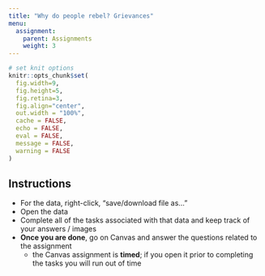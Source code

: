 ```yaml
---
title: "Why do people rebel? Grievances"
menu:
  assignment:
    parent: Assignments
    weight: 3
---
```




```r
# set knit options
knitr::opts_chunk$set(
  fig.width=9, 
  fig.height=5, 
  fig.retina=3,
  fig.align="center",
  out.width = "100%",
  cache = FALSE,
  echo = FALSE,
  eval = FALSE,
  message = FALSE, 
  warning = FALSE
)

```


## Instructions



- For the data, right-click, "save/download file as..."
- Open the data
- Complete all of the tasks associated with that data and keep track of your answers / images
- **Once you are done**, go on Canvas and answer the questions related to the assignment
    - the Canvas assignment is **timed**; if you open it prior to completing the tasks you will run out of time





<!-- Skills used:  -->

<!-- - filtering data -->
<!-- - counting categories, percents -->
<!-- - summary statistics -->
<!-- - grouped summary, statistic -->

<!-- [My awkward Google Sheets video tutorials are here](https://www.dropbox.com/sh/rsj9qm67se619pm/AAD1wPt84O8yaIfSPcwN9edua?dl=0) -->



<!-- ::: {.callout-warning} -->
<!-- You must complete all of the tasks here BEFORE opening the Canvas quiz; otherwise, you will run out of time! -->
<!-- ::: -->



<!-- ## Task 1: Manifestos -->


<!-- Pick two manifestos from the list below and skim them. The manifestos themselves can be found at [this link](https://www.dropbox.com/sh/648s8i2itdjfriy/AACZrJxTdwPXFMDTkya6Gb_La?dl=0). Please note some of these contain extremely offensive content. The people/groups included are: -->

<!-- - Rumiyah, the [ISIS magazine](https://www.jstor.org/stable/resrep37748#metadata_info_tab_contents) -->

<!-- - The [New Irish Republican Army](https://en.wikipedia.org/wiki/New_Irish_Republican_Army) -->

<!-- - [Osama bin Laden](https://en.wikipedia.org/wiki/Osama_bin_Laden) "Letter to America" -->

<!-- - [South Carolina terrorist, Dylann Roof](https://en.wikipedia.org/wiki/Dylann_Roof) -->

<!-- - Manifesto of the [Christchurch mosque terrorist attack](https://en.wikipedia.org/wiki/Christchurch_mosque_shootings) -->

<!-- - Manifesto of the [2019 el Paso, Walmart terrorist attack](https://en.wikipedia.org/wiki/2019_El_Paso_shooting) -->

<!-- - Elliot Rodger, the "incel" [manifesto](https://en.wikipedia.org/wiki/2014_Isla_Vista_killings) -->

<!-- - Eco-extremist group in Mexico, [Individualistas Tendiendo a lo Salvaje](https://en.wikipedia.org/wiki/Individualists_Tending_to_the_Wild) -->



<!-- 1. In two paragraphs, describe the following. How would you say these groups/people motivate and explain their actions? Do the two manifestos you picked do so similarly or in different ways? Include at least two quotes as examples. (5 points) -->



<!-- ## Task 2: Ethnic power relations -->



<!-- You're going to work with data from the Ethnic Power Relations (EPR) dataset. The dataset contains information on politically relevant ethnic groups around the world for a select period of time.  -->


<!-- - The data: <i class="fas fa-download"></i> [EPR dataset](https://www.dropbox.com/scl/fi/6kkbuz25u8redtq5tr82h/EPR-2021.csv?rlkey=le25pido52duo8wcp3n74yiwz&dl=1) -->


<!-- ```{r, warning=FALSE, echo=FALSE, message=FALSE, results='asis', eval=TRUE} -->
<!-- library(tidyverse) -->
<!-- # dictionary -->
<!-- tribble(~Variable, ~Description,  -->
<!--         "statename", "Country", -->
<!--         "from", "Starting year for time period", -->
<!--         "to", "Ending year for time period", -->
<!--         "group", "Name of ethnic group", -->
<!--         "size", "Group size as a % of total population in that time period", -->
<!--         "status", "Access to state power in that time period", -->
<!--         "reg_aut", "Does group have regional autonomy in this period?") %>%  -->
<!--   pander::pandoc.table() -->

<!-- ``` -->


<!-- ::: {.callout-note} -->
<!-- These are the relevant variables in the dataset, the other ones you can ignore -->
<!-- ::: -->



<!-- ## Questions -->


<!-- Using the dataset, answer the following questions: -->


<!-- 2. Count the number of groups by `status`. What PERCENT of groups across the whole dataset are categorized as "powerless"? Note: It is OK to treat each row as a different "group"/observation. Don't worry about "double-counting" groups, it's OK if you do. If you don't know what I mean by this you are probably OK to begin with. (1 point) -->


<!-- ```{r} -->
<!-- library(tidyverse) -->
<!-- df = read_csv("https://www.dropbox.com/scl/fi/6kkbuz25u8redtq5tr82h/EPR-2021.csv?rlkey=le25pido52duo8wcp3n74yiwz&dl=1") -->

<!-- df |> group_by(status) |>  -->
<!--   tally() |>  -->
<!--   mutate(percent = n / sum(n) * 100) |>  -->
<!--   filter(status == "POWERLESS") -->
<!-- ``` -->


<!-- 3. Look through some of the groups that are categorized as "powerless" in the dataset. In your opinion, is being a group that is "powerless" enough to generate grievances? Or can a group be "powerless" and not be aggrieved? (2 points) -->



<!-- 4. Filter the data so you are only looking at Iraq between 1990 and 2003. What `size` (as a PERCENT) was the most powerful ethnic group in this country during this period? (1 point) -->


<!-- ```{r} -->
<!-- df |> filter(statename == "Iraq") |>  -->
<!--   filter(from >= 1990, to <= 2003) |>  -->
<!--   filter(status == "MONOPOLY") |>  -->
<!--   pull(size) * 100 -->
<!-- ``` -->


<!-- 5. Calculate the average ethnic group size, broken down by whether or not the group has regional autonomy. About how much smaller, on average, are groups with regional autonomy than groups without? Report as a **percent point** difference (e.g., 20% - 15% = 5%). (1 point) -->


<!-- ```{r} -->
<!-- df |> group_by(reg_aut) |> summarise(mean = mean(size)) -->

<!-- (0.12749986-0.05844198) * 100 -->
<!-- ``` -->


<!-- 6. Filter so you are only looking at ethnic groups that have held monopoly power and are less than 50% of the population^[Note: to filter a quantity, use "*filter by condition*"]. Create a variable that tells you how long each of these groups has been in power. Which group has had monopoly power for the longest time period in this dataset? Name of the group exactly as it appears in the data. (1 point).  -->

<!-- ```{r} -->
<!-- df |> filter(status == "MONOPOLY", size <= .5) |> -->
<!--   mutate(duration = to - from) |>  -->
<!--   filter(duration == max(duration)) -->
<!-- ``` -->

